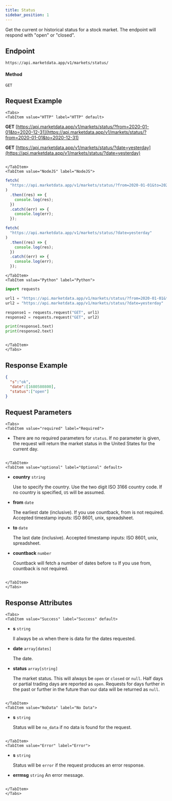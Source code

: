 ```yaml
---
title: Status
sidebar_position: 1
---
```


Get the current or historical status for a stock market. The endpoint will respond with "open" or "closed".


## Endpoint

    https://api.marketdata.app/v1/markets/status/

#### Method

    GET

## Request Example

```mdx-code-block
<Tabs>
<TabItem value="HTTP" label="HTTP" default>

```

**GET** [https://api.marketdata.app/v1/markets/status/?from=2020-01-01&to=2020-12-31](https://api.marketdata.app/v1/markets/status/?from=2020-01-01&to=2020-12-31)

**GET** [https://api.marketdata.app/v1/markets/status/?date=yesterday](https://api.marketdata.app/v1/markets/status/?date=yesterday)

```mdx-code-block

</TabItem>
<TabItem value="NodeJS" label="NodeJS">

```

```js title="app.js"
fetch(
  "https://api.marketdata.app/v1/markets/status/?from=2020-01-01&to=2020-12-31"
)
  .then((res) => {
    console.log(res);
  })
  .catch((err) => {
    console.log(err);
  });

fetch(
  "https://api.marketdata.app/v1/markets/status/?date=yesterday"
)
  .then((res) => {
    console.log(res);
  })
  .catch((err) => {
    console.log(err);
  });
```

```mdx-code-block
</TabItem>
<TabItem value="Python" label="Python">

```

```python title="app.py"
import requests

url1 = "https://api.marketdata.app/v1/markets/status/?from=2020-01-01&to=2020-12-31"
url2 = "https://api.marketdata.app/v1/markets/status/?date=yesterday"

response1 = requests.request("GET", url1)
response2 = requests.request("GET", url2)

print(response1.text)
print(response2.text)
```

```mdx-code-block

</TabItem>
</Tabs>
```

## Response Example

```json
{
  "s":"ok",
  "date":[1680580800],
  "status":["open"]
}
```

## Request Parameters

```mdx-code-block
<Tabs>
<TabItem value="required" label="Required">

```

- There are no required parameters for `status`. If no parameter is given, the request will return the market status in the United States for the current day.

```mdx-code-block

</TabItem>
<TabItem value="optional" label="Optional" default>

```

- **country** `string`

  Use to specify the country. Use the two digit ISO 3166 country code. If no country is specified, `US` will be assumed.

- **from** `date`

  The earliest date (inclusive). If you use countback, from is not required. Accepted timestamp inputs: ISO 8601, unix, spreadsheet.

- **to** `date`

  The last date (inclusive). Accepted timestamp inputs: ISO 8601, unix, spreadsheet.

- **countback** `number`

  Countback will fetch a number of dates before `to` If you use from, countback is not required.


```mdx-code-block

</TabItem>
</Tabs>
```

## Response Attributes

```mdx-code-block
<Tabs>
<TabItem value="Success" label="Success" default>

```

- **s** `string`

  ll always be `ok` when there is data for the dates requested.

- **date** `array[dates]`

  The date.

- **status** `array[string]`

  The market status. This will always be `open` or `closed` or `null`. Half days or partial trading days are reported as `open`. Requests for days further in the past or further in the future than our data will be returned as `null`.

```mdx-code-block

</TabItem>
<TabItem value="NoData" label="No Data">

```

- **s** `string`

  Status will be `no_data` if no data is found for the request.

```mdx-code-block

</TabItem>
<TabItem value="Error" label="Error">

```

- **s** `string`

  Status will be `error` if the request produces an error response.

- **errmsg** `string`
  An error message.

```mdx-code-block

</TabItem>
</Tabs>
```
